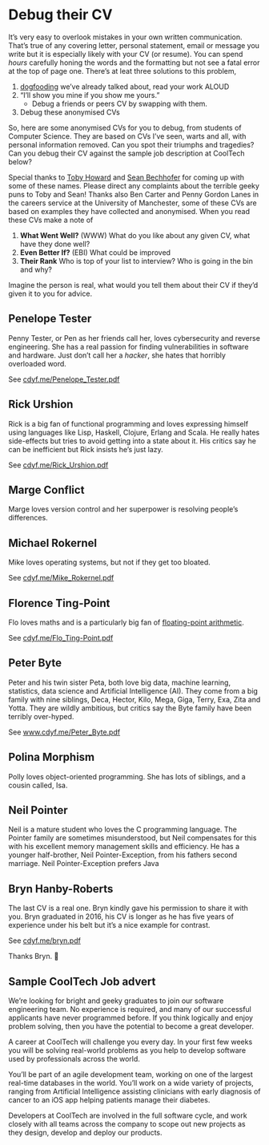 <!--# (APPENDIX) Appendix {-}-->

# Debug their CV {#sampling}

It's very easy to overlook mistakes in your own written communication. That's true of any covering letter, personal statement, email or message you write but it is especially likely with your CV (or resume). You can spend *hours* carefully honing the words and the formatting but not see a fatal error at the top of page one. There's at leat three solutions to this problem,

1. [dogfooding](#dogfooding) we've already talked about, read your work ALOUD
1. “I'll show you mine if you show me yours.”
    + Debug a friends or peers CV by swapping with them.
1. Debug these anonymised CVs

So, here are some anonymised CVs for you to debug, from students of Computer Science. They are based on CVs I've seen, warts and all, with personal information removed. Can you spot their triumphs and tragedies? Can you debug their CV against the sample job description at CoolTech below?

Special thanks to [Toby Howard](https://en.wikipedia.org/wiki/Toby_Howard) and [Sean Bechhofer](https://personalpages.manchester.ac.uk/staff/sean.bechhofer/) for coming up with some of these names. Please direct any complaints about the terrible geeky puns to Toby and Sean! Thanks also Ben Carter and Penny Gordon Lanes in the careers service at the University of Manchester, some of these CVs are based on examples they have collected and anonymised. When you read these CVs make a note of

1. **What Went Well?** (WWW) What do you like about any given CV, what have they done well?
1. **Even Better If?** (EBI) What could be improved
1. **Their Rank** Who is top of your list to interview? Who is going in the bin and why?

Imagine the person is real, what would you tell them about their CV if they'd given it to you for advice.

## Penelope Tester {#pen-tester}

Penny Tester, or Pen as her friends call her, loves cybersecurity and reverse engineering. She has a real passion for finding vulnerabilities in software and hardware. Just don't call her a *hacker*, she hates that horribly overloaded word.

See [cdyf.me/Penelope_Tester.pdf](https://www.cdyf.me/Penelope_Tester.pdf)

## Rick Urshion {#rick-urshion}

Rick is a big fan of functional programming and loves expressing himself using languages like Lisp, Haskell, Clojure, Erlang and Scala. He really hates side-effects but tries to avoid getting into a state about it. His critics say he can be inefficient but Rick insists he's just lazy.

See [cdyf.me/Rick_Urshion.pdf](https://www.cdyf.me/Rick_Urshion.pdf)

## Marge Conflict {#marge-conflict}

Marge loves version control and her superpower is resolving people's differences.

## Michael Rokernel {#mike-rokernel}

Mike loves operating systems, but not if they get too bloated.

See [cdyf.me/Mike_Rokernel.pdf](https://www.cdyf.me/Mike_Rokernel.pdf)

## Florence Ting-Point {#flo-ting-point}

Flo loves maths and is a particularly big fan of [floating-point arithmetic](https://en.wikipedia.org/wiki/Floating-point_arithmetic).

See [cdyf.me/Flo_Ting-Point.pdf](https://www.cdyf.me/Flo_Ting-Point.pdf)

## Peter Byte {#peter-byte}

Peter and his twin sister Peta, both love big data, machine learning, statistics, data science and Artificial Intelligence (AI). They come from a big family with nine siblings, Deca, Hector, Kilo, Mega, Giga, Terry, Exa, Zita and Yotta. They are wildly ambitious, but critics say the Byte family have been terribly over-hyped.

See [www.cdyf.me/Peter_Byte.pdf](https://www.cdyf.me/Peter_Byte.pdf)

## Polina Morphism {#polly-morphism}

Polly loves object-oriented programming. She has lots of siblings, and a cousin called, Isa.

## Neil Pointer {#neil-pointer}

Neil is a mature student who loves the C programming language. The Pointer family are sometimes misunderstood, but Neil compensates for this with his excellent memory management skills and efficiency. He has a younger half-brother, Neil Pointer-Exception, from his fathers second marriage. Neil Pointer-Exception prefers Java  

## Bryn Hanby-Roberts {#bryn}

The last CV is a real one. Bryn kindly gave his permission to share it with you. Bryn graduated in 2016, his CV is longer as he has five years of experience under his belt but it's a nice example for contrast.

See [cdyf.me/bryn.pdf](https://www.cdyf.me/bryn.pdf)

Thanks Bryn. 🙏


## Sample CoolTech Job advert {#cooltech}

We’re looking for bright and geeky graduates to join our software engineering team. No experience is required, and many of our successful applicants have never programmed before. If you think logically and enjoy problem solving, then you have the potential to become a great developer.

A career at CoolTech will challenge you every day. In your first few weeks you will be solving real-world problems as you help to develop software used by professionals across the world.

You’ll be part of an agile development team, working on one of the largest real-time databases in the world. You’ll work on a wide variety of projects, ranging from Artificial Intelligence assisting clinicians with early diagnosis of cancer to an iOS app helping patients manage their diabetes.

Developers at CoolTech are involved in the full software cycle, and work closely with all teams across the company to scope out new projects as they design, develop and deploy our products.






<!-- suggestions from toby

Alex Hacker

Bobby Tables

Justine Time

Gemma Over (friends call her Gem Over)

Dick Claration

Ian Tejer

Ceaser Craplanguage-->
